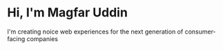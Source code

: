 # Hi, I'm Magfar Uddin

I'm creating noice web experiences for the next generation of consumer-facing companies
